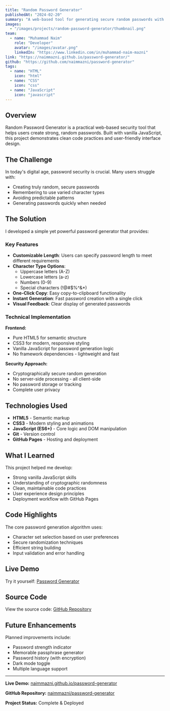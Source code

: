 ```yaml
---
title: "Random Password Generator"
publishedAt: "2024-02-20"
summary: "A web-based tool for generating secure random passwords with customizable options for length and character types."
images:
  - "/images/projects/random-password-generator/thumbnail.png"
team:
  - name: "Muhammad Naim"
    role: "Developer"
    avatar: "/images/avatar.png"
    linkedIn: "https://www.linkedin.com/in/muhammad-naim-mazni"
link: "https://naimmazni.github.io/password-generator/"
github: "https://github.com/naimmazni/password-generator"
tags:
  - name: "HTML"
    icon: "html"
  - name: "CSS"
    icon: "css"
  - name: "JavaScript"
    icon: "javascript"
---
```


## Overview

Random Password Generator is a practical web-based security tool that helps users create strong, random passwords. Built with vanilla JavaScript, this project demonstrates clean code practices and user-friendly interface design.

## The Challenge

In today's digital age, password security is crucial. Many users struggle with:

- Creating truly random, secure passwords
- Remembering to use varied character types
- Avoiding predictable patterns
- Generating passwords quickly when needed

## The Solution

I developed a simple yet powerful password generator that provides:

### Key Features

- **Customizable Length**: Users can specify password length to meet different requirements
- **Character Type Options**:
  - Uppercase letters (A-Z)
  - Lowercase letters (a-z)
  - Numbers (0-9)
  - Special characters (!@#$%^&\*)
- **One-Click Copy**: Easy copy-to-clipboard functionality
- **Instant Generation**: Fast password creation with a single click
- **Visual Feedback**: Clear display of generated passwords

### Technical Implementation

**Frontend:**

- Pure HTML5 for semantic structure
- CSS3 for modern, responsive styling
- Vanilla JavaScript for password generation logic
- No framework dependencies - lightweight and fast

**Security Approach:**

- Cryptographically secure random generation
- No server-side processing - all client-side
- No password storage or tracking
- Complete user privacy

## Technologies Used

- **HTML5** - Semantic markup
- **CSS3** - Modern styling and animations
- **JavaScript (ES6+)** - Core logic and DOM manipulation
- **Git** - Version control
- **GitHub Pages** - Hosting and deployment

## What I Learned

This project helped me develop:

- Strong vanilla JavaScript skills
- Understanding of cryptographic randomness
- Clean, maintainable code practices
- User experience design principles
- Deployment workflow with GitHub Pages

## Code Highlights

The core password generation algorithm uses:

- Character set selection based on user preferences
- Secure randomization techniques
- Efficient string building
- Input validation and error handling

## Live Demo

Try it yourself: [Password Generator](https://naimmazni.github.io/password-generator/)

## Source Code

View the source code: [GitHub Repository](https://github.com/naimmazni/password-generator)

## Future Enhancements

Planned improvements include:

- Password strength indicator
- Memorable passphrase generator
- Password history (with encryption)
- Dark mode toggle
- Multiple language support

---

**Live Demo:** [naimmazni.github.io/password-generator](https://naimmazni.github.io/password-generator/)

**GitHub Repository:** [naimmazni/password-generator](https://github.com/naimmazni/password-generator)

**Project Status:** Complete & Deployed
